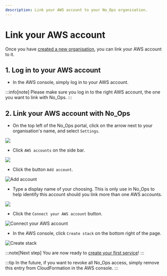```yaml
---
description: Link your AWS account to your No_Ops organisation.
---
```



# Link your AWS account

Once you have [created a new organisation](./setup-organisation.mdx), you can link your AWS account to it.

## 1. Log in to your AWS account

- In the AWS console, simply log in to your AWS account.

:::info[note]
Please make sure you log in to the right AWS account, the one you want to link with No_Ops.
:::

## 2. Link your AWS account with No_Ops

- On the top left of the No_Ops portal, click on the arrow next to your organisation's name, and select `Settings`.

<Image src={organisationSettings} legend="Organisation settings" />

- Click `AWS accounts` on the side bar.

<Image
	src={awsAccount}
	legend="'AWS accounts' in your organisation settings side bar"
/>

- Click the button `Add account`.

<Image src={addAccount} alt="Add account" />

- Type a display name of your choosing. This is only use in No_Ops to help identify this account should you link more than one AWS accounts.

<Image src={displayName} legend="Enter a name for your account" />

- Click the `Connect your AWS account` button.

<Image src={connectAccount} alt="Connect your AWS account" />

- In the AWS console, click `Create stack` on the bottom right of the page.

<Image src={createStack} alt="Create stack" />

:::note[Next step]
You are now ready to [create your first service](./create-first-service.mdx)!
:::

:::tip
In the future, if you want to revoke all No_Ops access, simply remove this entry from CloudFormation in the AWS console.
:::
